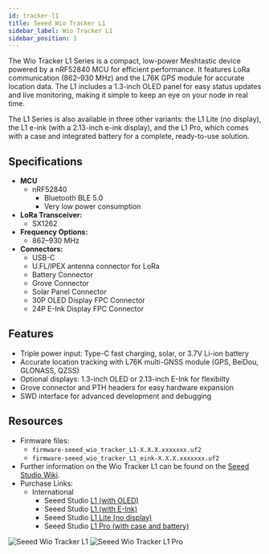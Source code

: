 ```yaml
---
id: tracker-l1
title: Seeed Wio Tracker L1
sidebar_label: Wio Tracker L1
sidebar_position: 1
---
```


The Wio Tracker L1 Series is a compact, low-power Meshtastic device powered by a nRF52840 MCU for efficient performance. It features LoRa communication (862–930 MHz) and the L76K GPS module for accurate location data. The L1 includes a 1.3-inch OLED panel for easy status updates and live monitoring, making it simple to keep an eye on your node in real time.

The L1 Series is also available in three other variants: the L1 Lite (no display), the L1 e-ink (with a 2.13-inch e-ink display), and the L1 Pro, which comes with a case and integrated battery for a complete, ready-to-use solution.

## Specifications

- **MCU**
  - nRF52840
    - Bluetooth BLE 5.0
    - Very low power consumption
- **LoRa Transceiver:**
  - SX1262
- **Frequency Options:**
  - 862–930 MHz
- **Connectors:**
  - USB-C
  - U.FL/IPEX antenna connector for LoRa
  - Battery Connector
  - Grove Connector
  - Solar Panel Connector
  - 30P OLED Display FPC Connector
  - 24P E-Ink Display FPC Connector

## Features

- Triple power input: Type-C fast charging, solar, or 3.7V Li-ion battery
- Accurate location tracking with L76K multi-GNSS module (GPS, BeiDou, GLONASS, QZSS)
- Optional displays: 1.3-inch OLED or 2.13-inch E-Ink for flexibilty
- Grove connector and PTH headers for easy hardware expansion
- SWD interface for advanced development and debugging

## Resources

- Firmware files:
  - `firmware-seeed_wio_tracker_L1-X.X.X.xxxxxxx.uf2`
  - `firmware-seeed_wio_tracker_L1_eink-X.X.X.xxxxxxx.uf2`
- Further information on the Wio Tracker L1 can be found on the [Seeed Studio Wiki](https://wiki.seeedstudio.com/get_started_with_meshtastic_wio_tracker_l1/).
- Purchase Links:
  - International
    - Seeed Studio [L1 (with OLED)](https://msh.to/seeed-wio-tracker-l1-oled/)
    - Seeed Studio [L1 (with E-Ink)](https://msh.to/seeed-wio-tracker-l1-eink/)
    - Seeed Studio [L1 Lite (no display)](https://msh.to/seeed-wio-tracker-l1-lite/)
    - Seeed Studio [L1 Pro (with case and battery)](https://msh.to/seeed_wio_tracker_l1_/)

![Seeed Wio Tracker L1](/img/hardware/seeed/wio_tracker_l1.webp)
![Seeed Wio Tracker L1 Pro](/img/hardware/seeed/wio_tracker_l1_pro.webp)
